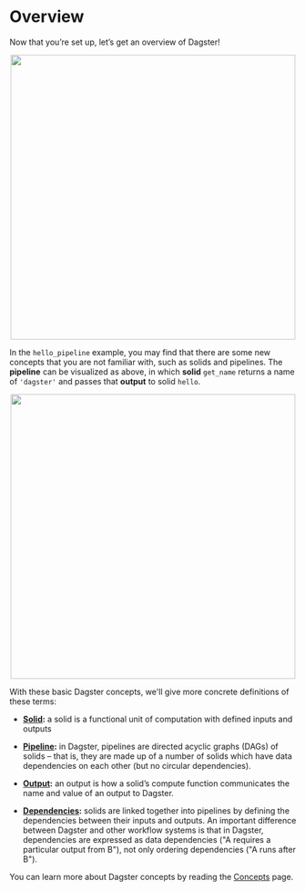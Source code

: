 
<DynamicMetaTags
  title="Overview | Dagster"
  description="Dagster is a system for building modern data applications."
/>


# Overview

Now that you’re set up, let’s get an overview of Dagster!

<p align="center">
  <img src="/assets/images/tutorial/overview.png" width="500px" />
</p>

In the `hello_pipeline` example, you may find that there are some new concepts that you are not
familiar with, such as solids and pipelines. The **pipeline** can be visualized as above, in which
**solid** `get_name` returns a name of `'dagster'` and passes that **output** to solid `hello`.

<p align="center">
  <img src="/assets/images/tutorial/overview_w_concepts.png" width="500px" />
</p>

With these basic Dagster concepts, we'll give more concrete definitions of these terms:

- **[Solid](/learn/concepts#solid):** a solid is a functional unit of computation with defined
  inputs and outputs

- **[Pipeline](/learn/concepts#pipelines-dags):** in Dagster, pipelines are directed acyclic
  graphs (DAGs) of solids – that is, they are made up of a
  number of solids which have data dependencies on each other (but no circular dependencies).

- **[Output](/learn/concepts#outputs):** an output is how a solid’s compute function
  communicates the name and value of an output to Dagster.

- **[Dependencies](/learn/concepts#dependencies):** solids are linked together into pipelines
  by defining the dependencies between their inputs and outputs. An important difference between
  Dagster and other workflow systems is that in Dagster, dependencies are expressed as data
  dependencies ("A requires a particular output from B"), not only ordering dependencies ("A runs
  after B").

You can learn more about Dagster concepts by reading the [Concepts](/learn/concepts) page.

<br />
